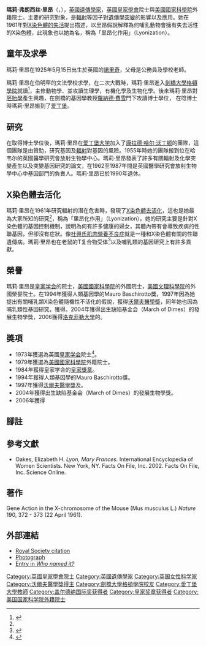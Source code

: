 {{Infobox scientist
|image             = Mary Frances Lyon.png
|name              = 玛丽·里昂<br />Mary Lyon
|birth_date        = {{Birth date and age|df=y|1925|5|15}}
|birth_place       = {{UK}}[[諾里奇|諾里奇]]
|death_date        = 
|death_place       = 
|residence         = 
|citizenship       = 
|nationality       = 
|ethnicity         = 
|field             = 
|work_institutions = [[爱丁堡大学|爱丁堡大学]]
|alma_mater        = [[劍橋大學格頓學院|劍橋大學格頓學院]] 
|doctoral_advisor  = R A Fisher
|doctoral_students = 
|known_for         = 發現[[X染色體去活化|X染色體去活化]]
|author_abbrev_bot = 
|author_abbrev_zoo = 
|influences        = 
|influenced        = 
|prizes            = [[皇家獎章|皇家獎章]]{{small|(1984)}}<br>{{link-en|威廉艾伦特别贡献奖|William Allan Award}}{{small|(1986)}}<br>[[沃爾夫醫學獎|沃爾夫醫學獎]]{{small|(1997)}}
|religion          = 
|footnotes         = 
|signature         =
}}

'''瑪莉·弗朗西丝·里昂'''（{{lang-en|'''Mary Frances Lyon'''}}，{{bd|1925年|5月15日}}），[[英國|英國]][[遺傳學家|遺傳學家]]，[[英國皇家學會|英國皇家學會]]院士與[[美國國家科學院|美國國家科學院]]外籍院士。主要的研究對象，是[[輻射|輻射]]等因子對[[遺傳學|遺傳學]][[突變|突變]]的影響以及應用。她在1961年對[[X染色體去活化|X染色體的失活]]提出描述，以里昂假說解釋為何哺乳動物會擁有失去活性的X染色體，此現象也以她為名，稱為「里昂化作用」（Lyonization）。

== 童年及求學 ==
瑪莉·里昂在1925年5月15日出生於英國的[[諾里奇|諾里奇]]，父母是公務員及學校老師。

瑪莉·里昂在伯明罕的文法學校求學，在二次大戰時，瑪莉·里昂進入[[劍橋大學格頓學院|劍橋大學格頓學院]]就讀<ref name="gmhn">{{cite web|url=http://www.genmedhist.info/interviews/Lyon|title=Mary Lyon|author=Peter Harper|publisher=Genetics and Medicine Historical Network, Cardiff University|date=11 October 2004|access-date=2014-07-26|archive-date=2015-09-24|archive-url=https://web.archive.org/web/20150924021514/http://www.genmedhist.info/interviews/Lyon|dead-url=no}}</ref>，主修動物學、並攻讀生理學，有機化學及生物化學。後來瑪莉·里昂對[[胚胎學|胚胎學]]產生興趣，在劍橋的基因學教授[[羅納德·費雪|羅納德·費雪]]門下攻讀博士學位，<!--where she characterized a mutant mice strain.-->在唸博士時瑪莉·里昂搬到了[[爱丁堡|爱丁堡]]。

== 研究 ==
在取得博士學位後，瑪莉·里昂在[[爱丁堡大学|爱丁堡大学]]加入了[[C._H._沃丁顿|康拉德·哈尔·沃丁顿]]的團隊，這個團隊是由{{link-en|英國醫學研究會|Medical Research Council (UK)}}贊助，研究基因{{link-en|突變產生|mutagenesis}}及[[輻射|輻射]]對基因的風險。1955年時她的團隊搬到位在哈韦尔的英國醫學研究會放射生物學中心。瑪莉·里昂發表了許多有關輻射及化學突變產生以及突變基因研究的論文，在1962至1987年間是英國醫學研究會放射生物學中心中基因部門的負責人。瑪莉·里昂已於1990年退休。

== X染色體去活化 ==
瑪莉·里昂在1961年研究輻射的潛在危害時，發現了[[X染色體去活化|X染色體去活化]]，這也是她最為大家所知的研究<ref name="gmhn"/>，稱為「里昂化作用」（Lyonization）。她的研究主要是針對X染色體的基因控制機制，說明為何有許多健康的婦女，其體內帶有會導致疾病的性聯基因，但卻沒有症狀。像[[杜興氏肌肉營養不良症|杜興氏肌肉營養不良症]]就是一種和X染色體有關的性聯遺傳病。瑪莉·里昂也在老鼠的T复合物受体<ref>{{cite journal|author=Mary F. Lyon|year=1986|title=Male sterility of the mouse t-complex is due to homozygosity of the distorter genes|url=http://www.cell.com/abstract/0092-8674%2886%2990770-1|journal=Cell|publisher=Cell Press|volume=44|issue=2|pages=357–363|doi=10.1016/0092-8674(86)90770-1|access-date=2014-07-26|archive-date=2014-03-05|archive-url=https://web.archive.org/web/20140305010110/http://www.cell.com/abstract/0092-8674%2886%2990770-1|dead-url=no}}</ref>以及哺乳類的基因研究上有許多貢獻。

==榮譽==
瑪莉·里昂是[[皇家学会|皇家学会]]的院士，[[美國國家科學院|美國國家科學院]]的外國院士，[[美國文理科學院|美國文理科學院]]的外國榮譽院士。在1994年獲得人類基因學的Mauro Baschirotto獎，1997年因為她提出有關哺乳類X染色體隨機性不活化的假說，獲得[[沃爾夫醫學獎|沃爾夫醫學獎]]，同年她也因為哺乳類性基因研究，獲得{{link-en|艾默里奖|Amory Prize}}。2004年獲得出生缺陷基金会（March of Dimes）的發展生物學獎，2006獲得[[洛克菲勒大學|洛克菲勒大學]]的{{link-en|珀尔·美斯特·格林加德奖|Pearl Meister Greengard Prize}}。

== 奬項 ==
*1973年獲選為英國[[皇家学会|皇家学会]]院士<ref>{{Cite web |url=https://royalsociety.org/~/media/Royal_Society_Content/about-us/fellowship/Fellows1660-2007.pdf |title=List of Fellows of the Royal Society 1660 – 2007  p.226 |accessdate=2014-07-23 |archive-date=2019-02-02 |archive-url=https://web.archive.org/web/20190202161501/https://royalsociety.org/~/media/royal_society_content/about-us/fellowship/fellows1660-2007.pdf |dead-url=no }}</ref>。
*1979年獲選為[[美國國家科學院|美國國家科學院]]外籍院士。
*1984年獲得皇家学会的[[皇家獎章|皇家獎章]]。
*1994年獲得人類基因學的Mauro Baschirotto獎。
*1997年獲得[[沃爾夫醫學獎|沃爾夫醫學獎]]及{{link-en|艾默里奖|Amory Prize}}。
*2004年獲得出生缺陷基金会（March of Dimes）的發展生物學獎。
*2006年獲得{{link-en|珀尔·美斯特·格林加德奖|Pearl Meister Greengard Prize}}

== 腳註 ==
{{reflist}}

== 參考文獻 ==
* Oakes, Elizabeth H. ''Lyon, Mary Frances.'' International Encyclopedia of Women Scientists. New York, NY. Facts On File, Inc. 2002. Facts On File, Inc. Science Online.

== 著作 ==
Gene Action in the X-chromosome of the Mouse (Mus musculus L.) ''Nature'' 190, 372 - 373 (22 April 1961).

== 外部連結 ==
* [http://www.royalsoc.ac.uk/DServe/dserve.exe?dsqIni=Dserve.ini&dsqApp=Archive&dsqCmd=Show.tcl&dsqSearch=RefNo=='EC/1973/19'&dsqDb=Catalog Royal Society citation]{{Dead link|date=2019年6月 |bot=InternetArchiveBot |fix-attempted=yes }}
* [http://www.royalsoc.ac.uk/DServe/dserve.exe?dsqIni=Dserve.ini&dsqApp=Archive&dsqCmd=ImageView.tcl&dsqDb=Catalog&dsqImage=Lyon%20M%20F,%20GA%20GRS%206218.jpg Photograph]{{Dead link|date=2019年6月 |bot=InternetArchiveBot |fix-attempted=yes }}
* [http://www.whonamedit.com/doctor.cfm/2472.html Entry in ''Who named it?''] {{Wayback|url=http://www.whonamedit.com/doctor.cfm/2472.html |date=20060313101718 }}

{{沃尔夫医学奖}}
{{皇家奖章获得者}}
{{加拿大盖尔德纳国际奖获得者}}

{{Authority control}}
{{DEFAULTSORT:Lyon, Mary F.}}
[[Category:英國皇家學會院士|Category:英國皇家學會院士]]
[[Category:英國遺傳學家|Category:英國遺傳學家]]
[[Category:英国女性科学家|Category:英国女性科学家]]
[[Category:沃爾夫醫學獎得主|Category:沃爾夫醫學獎得主]]
[[Category:劍橋大學格頓學院校友|Category:劍橋大學格頓學院校友]]
[[Category:愛丁堡大學教師|Category:愛丁堡大學教師]]
[[Category:盖尔德纳国际奖获得者|Category:盖尔德纳国际奖获得者]]
[[Category:皇家奖章获得者|Category:皇家奖章获得者]]
[[Category:美国国家科学院外籍院士|Category:美国国家科学院外籍院士]]